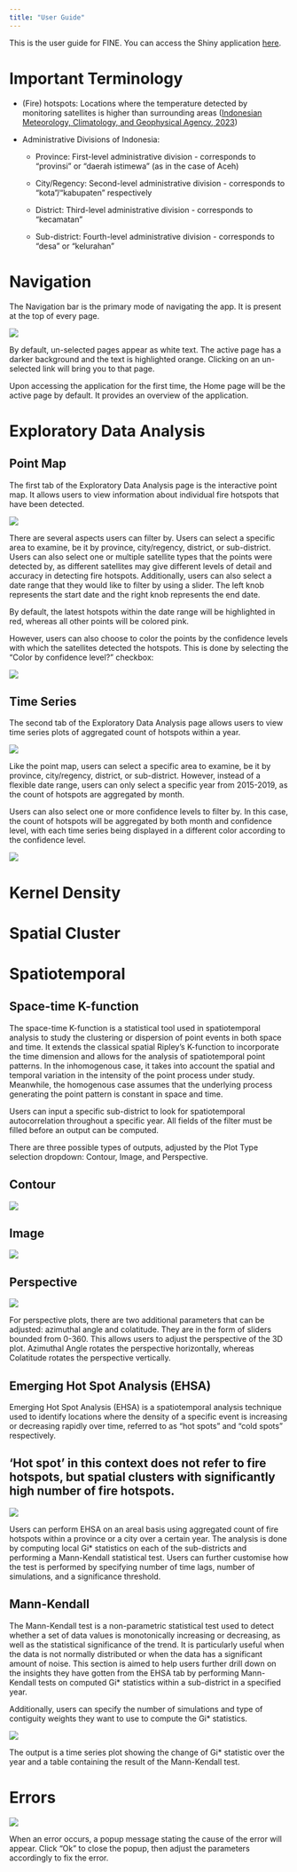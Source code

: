 ---
title: "User Guide"
---

This is the user guide for FINE. You can access the Shiny application [here](https://jenpoer.shinyapps.io/is415-fire-incidents-explorer/).

# Important Terminology

-   (Fire) hotspots: Locations where the temperature detected by monitoring satellites is higher than surrounding areas ([Indonesian Meteorology, Climatology, and Geophysical Agency, 2023](https://staklim-riau.bmkg.go.id/infografis/detail/aTJhd0tCU1QxM2Z2dng5Q0phRTZFUT09))

-   Administrative Divisions of Indonesia:

    -   Province: First-level administrative division - corresponds to "provinsi" or "daerah istimewa" (as in the case of Aceh)

    -   City/Regency: Second-level administrative division - corresponds to "kota"/"kabupaten" respectively

    -   District: Third-level administrative division - corresponds to "kecamatan"

    -   Sub-district: Fourth-level administrative division - corresponds to "desa" or "kelurahan"

# Navigation

The Navigation bar is the primary mode of navigating the app. It is present at the top of every page.

![](images/User%20Guide/navbar.png)

By default, un-selected pages appear as white text. The active page has a darker background and the text is highlighted orange. Clicking on an un-selected link will bring you to that page.

Upon accessing the application for the first time, the Home page will be the active page by default. It provides an overview of the application.

# Exploratory Data Analysis

## Point Map

The first tab of the Exploratory Data Analysis page is the interactive point map. It allows users to view information about individual fire hotspots that have been detected.

![](images/User%20Guide/EDA_point_map_default.png)

There are several aspects users can filter by. Users can select a specific area to examine, be it by province, city/regency, district, or sub-district. Users can also select one or multiple satellite types that the points were detected by, as different satellites may give different levels of detail and accuracy in detecting fire hotspots. Additionally, users can also select a date range that they would like to filter by using a slider. The left knob represents the start date and the right knob represents the end date.

By default, the latest hotspots within the date range will be highlighted in red, whereas all other points will be colored pink.

However, users can also choose to color the points by the confidence levels with which the satellites detected the hotspots. This is done by selecting the "Color by confidence level?" checkbox:

![](images/User%20Guide/EDA_point_map_confidence.png)

## Time Series

The second tab of the Exploratory Data Analysis page allows users to view time series plots of aggregated count of hotspots within a year.

![](images/User%20Guide/EDA_time_series_default.png)

Like the point map, users can select a specific area to examine, be it by province, city/regency, district, or sub-district. However, instead of a flexible date range, users can only select a specific year from 2015-2019, as the count of hotspots are aggregated by month.

Users can also select one or more confidence levels to filter by. In this case, the count of hotspots will be aggregated by both month and confidence level, with each time series being displayed in a different color according to the confidence level.

![](images/User%20Guide/EDA_time_series_confidence.png)

# Kernel Density

# Spatial Cluster

# Spatiotemporal

## Space-time K-function

The space-time K-function is a statistical tool used in spatiotemporal analysis to study the clustering or dispersion of point events in both space and time. It extends the classical spatial Ripley's K-function to incorporate the time dimension and allows for the analysis of spatiotemporal point patterns. In the inhomogenous case, it takes into account the spatial and temporal variation in the intensity of the point process under study. Meanwhile, the homogenous case assumes that the underlying process generating the point pattern is constant in space and time.

Users can input a specific sub-district to look for spatiotemporal autocorrelation throughout a specific year. All fields of the filter must be filled before an output can be computed.

There are three possible types of outputs, adjusted by the Plot Type selection dropdown: Contour, Image, and Perspective.

::: panel-tabset
## Contour

![](images/User%20Guide/Spatiotemporal_STIK_contour.png)

## Image

![](images/User%20Guide/Spatiotemporal_STIK_image.png)

## Perspective

![](images/User%20Guide/Spatiotemporal_STIK_perspective.png)

For perspective plots, there are two additional parameters that can be adjusted: azimuthal angle and colatitude. They are in the form of sliders bounded from 0-360. This allows users to adjust the perspective of the 3D plot. Azimuthal Angle rotates the perspective horizontally, whereas Colatitude rotates the perspective vertically.
:::

## Emerging Hot Spot Analysis (EHSA)

Emerging Hot Spot Analysis (EHSA) is a spatiotemporal analysis technique used to identify locations where the density of a specific event is increasing or decreasing rapidly over time, referred to as "hot spots" and "cold spots" respectively.

::: callout-note
## 'Hot spot' in this context does not refer to fire hotspots, but spatial clusters with significantly high number of fire hotspots.
:::

![](images/User%20Guide/Spatiotemporal_EHSA.png)

Users can perform EHSA on an areal basis using aggregated count of fire hotspots within a province or a city over a certain year. The analysis is done by computing local Gi\* statistics on each of the sub-districts and performing a Mann-Kendall statistical test. Users can further customise how the test is performed by specifying number of time lags, number of simulations, and a significance threshold.

## Mann-Kendall

The Mann-Kendall test is a non-parametric statistical test used to detect whether a set of data values is monotonically increasing or decreasing, as well as the statistical significance of the trend. It is particularly useful when the data is not normally distributed or when the data has a significant amount of noise. This section is aimed to help users further drill down on the insights they have gotten from the EHSA tab by performing Mann-Kendall tests on computed Gi\* statistics within a sub-district in a specified year.

Additionally, users can specify the number of simulations and type of contiguity weights they want to use to compute the Gi\* statistics.

![](images/User%20Guide/Spatiotemporal_Mann_Kendall.png)

The output is a time series plot showing the change of Gi\* statistic over the year and a table containing the result of the Mann-Kendall test.

# Errors

![](images/User%20Guide/error.png)

When an error occurs, a popup message stating the cause of the error will appear. Click "Ok" to close the popup, then adjust the parameters accordingly to fix the error.
